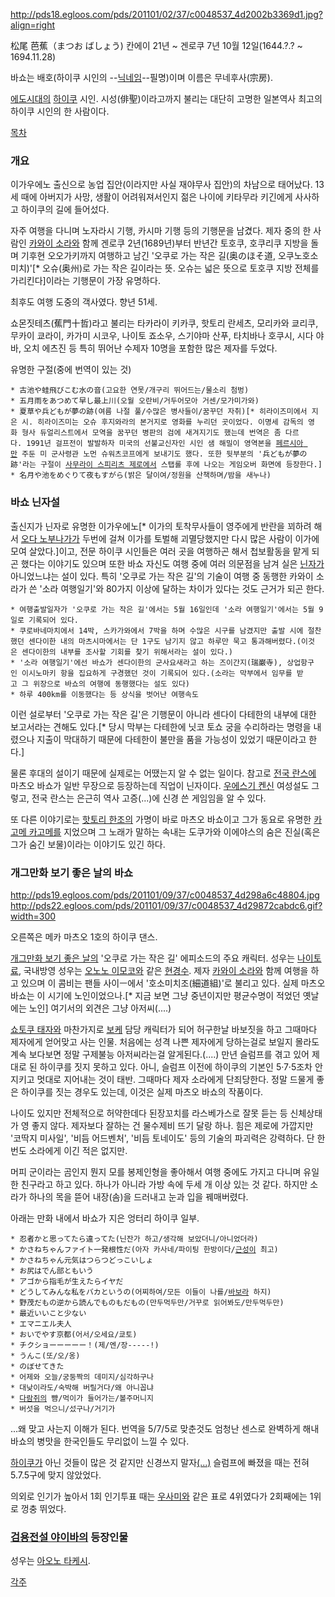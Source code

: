 http://pds18.egloos.com/pds/201101/02/37/c0048537_4d2002b3369d1.jpg?align=right

松尾 芭蕉（まつお ばしょう)
칸에이 21년 ~ 겐로쿠 7년 10월 12일(1644.?.? ~ 1694.11.28)

바쇼는 배호(하이쿠 시인의 --[[닉네임]]--필명)이며 이름은 무네후사(宗房).

[[에도시대]]의 [[하이쿠]] 시인.
시성(俳聖)이라고까지 불리는 대단히 고명한 일본역사 최고의 하이쿠 시인의 한 사람이다.

[[목차]]
=== 개요 ===
이가우에노 출신으로 농업 집안(이라지만 사실 재야무사 집안)의 차남으로 태어났다. 13세 때에 아버지가 사망, 생활이 어려워져서인지 젊은 나이에 키타무라 키긴에게 사사하고 하이쿠의 길에 들어섰다.

자주 여행을 다니며 노자라시 기행, 카시마 기행 등의 기행문을 남겼다. 제자 중의 한 사람인 [[카와이 소라]]와 함께 겐로쿠 2년(1689년)부터 반년간 토호쿠, 호쿠리쿠 지방을 돌며 기후현 오오가키까지 여행하고 남긴 '오쿠로 가는 작은 길(奥のほそ道, 오쿠노호소미치)'[* 오슈(奥州)로 가는 작은 길이라는 뜻. 오슈는 넓은 뜻으로 토호쿠 지방 전체를 가리킨다]이라는 기행문이 가장 유명하다.

최후도 여행 도중의 객사였다. 향년 51세.

쇼몬짓테츠(蕉門十哲)라고 불리는 타카라이 키카쿠, 핫토리 란세츠, 모리카와 쿄리쿠, 무카이 쿄라이, 카가미 시코우, 나이토 죠소우, 스기야마 산푸, 타치바나 호쿠시, 시다 야바, 오치 에츠진 등 특히 뛰어난 수제자 10명을 포함한 많은 제자를 두었다.

유명한 구절(중에 번역이 있는 것)
 * 古池や蛙飛びこむ水の音(고요한 연못/개구리 뛰어드는/물소리 첨벙)
 * 五月雨をあつめて早し最上川(오월 오란비/거두어모아 거센/모가미가와)
 * 夏草や兵どもが夢の跡(여름 나절 풀/수많은 병사들이/꿈꾸던 자취)[* 히라이즈미에서 지은 시. 히라이즈미는 오슈 후지와라의 본거지로 영화를 누리던 곳이었다. 이명세 감독의 영화 형사 듀얼리스트에서 모역을 꿈꾸던 병판의 검에 새겨지기도 했는데 번역은 좀 다르다. 1991년 걸프전이 발발하자 미국의 선불교신자인 시인 샘 해밀이 영역본을 [[페르시아 만]] 주둔 미 군사령관 노먼 슈워츠코프에게 보내기도 했다. 또한 뒷부분의 '兵どもが夢の跡'라는 구절이 [[사무라이 스피리츠 제로]]에서 스탭롤 후에 나오는 게임오버 화면에 등장한다.]
 * 名月や池をめぐりて夜もすがら(밝은 달이여/정원을 산책하며/밤을 새누나)

=== 바쇼 닌자설 ===
출신지가 닌자로 유명한 이가우에노[* 이가의 토착무사들이 영주에게 반란을 꾀하려 해서 [[오다 노부나가]]가 두번에 걸쳐 이가를 토벌해 괴멸당했지만 다시 많은 사람이 이가에 모여 살았다.]이고, 전문 하이쿠 시인들은 여러 곳을 여행하곤 해서 첩보활동을 맡게 되곤 했다는 이야기도 있으며 또한 바쇼 자신도 여행 중에 여러 의문점을 남겨 실은 [[닌자]]가 아니었느냐는 설이 있다.
특히 '오쿠로 가는 작은 길'의 기술이 여행 중 동행한 카와이 소라가 쓴 '소라 여행일기'와 80가지 이상에 달하는 차이가 있다는 것도 근거가 되곤 한다.

 * 여행출발일자가 '오쿠로 가는 작은 길'에서는 5월 16일인데 '소라 여행일기'에서는 5월 9일로 기록되어 있다.
 * 쿠로바네마치에서 14박, 스카가와에서 7박을 하며 수많은 시구를 남겼지만 출발 시에 절찬했던 센다이한 내의 마츠시마에서는 단 1구도 남기지 않고 하루만 묵고 통과해버렸다.(이것은 센다이한의 내부를 조사할 기회를 찾기 위해서라는 설이 있다.)
 * '소라 여행일기'에선 바쇼가 센다이한의 군사요새라고 하는 즈이간지(瑞巌寺), 상업항구인 이시노마키 항을 집요하게 구경했던 것이 기록되어 있다.(소라는 막부에서 임무를 받고 그 위장으로 바쇼의 여행에 동행했다는 설도 있다) 
 * 하루 400km를 이동했다는 등 상식을 벗어난 여행속도

이런 설로부터 '오쿠로 가는 작은 길'은 기행문이 아니라 센다이 다테한의 내부에 대한 보고서라는 견해도 있다.[* 당시 막부는 다테한에 닛코 토쇼 궁을 수리하라는 명령을 내렸으나 지출이 막대하기 때문에 다테한이 불만을 품을 가능성이 있었기 때문이라고 한다.]

물론 후대의 설이기 때문에 실제로는 어땠는지 알 수 없는 일이다. 참고로 [[전국 란스]]에 마츠오 바쇼가 일반 무장으로 등장하는데 직업이 닌자이다. [[우에스기 켄신]] 여성설도 그렇고, 전국 란스는 은근히 역사 고증(...)에 신경 쓴 게임임을 알 수 있다.

또 다른 이야기로는 [[핫토리 한조]]의 가명이 바로 마츠오 바쇼이고 그가 동요로 유명한 [[카고메 카고메]]를 지었으며 그 노래가 말하는 속내는 도쿠가와 이에야스의 숨은 진실(혹은 그가 숨긴 보물)이라는 이야기도 있긴 하다. 

=== 개그만화 보기 좋은 날의 바쇼 ===
http://pds19.egloos.com/pds/201101/09/37/c0048537_4d298a6c48804.jpg    http://pds22.egloos.com/pds/201101/09/37/c0048537_4d29872cabdc6.gif?width=300

오른쪽은 메카 마츠오 1호의 하이쿠 댄스.

[[개그만화 보기 좋은 날]]의 '오쿠로 가는 작은 길' 에피소드의 주요 캐릭터. 성우는 [[나이토 료]], 국내방영 성우는 [[오노노 이모코]]와 같은 [[현경수]].
제자 [[카와이 소라]]와 함께 여행을 하고 있으며 이 콤비는 팬들 사이ㅡ에서 '호소미치조(細道組)'로 불리고 있다. 실제 마츠오 바쇼는 이 시기에 노인이었으나.[* 지금 보면 그냥 중년이지만 평균수명이 적었던 옛날에는 노인] 여기서의 외견은 그냥 아저씨(....)

[[쇼토쿠 태자]]와 마찬가지로 [[보케]] 담당 캐릭터가 되어 허구한날 바보짓을 하고 그때마다 제자에게 얻어맞고 사는 인물. 처음에는 성격 나쁜 제자에게 당하는걸로 보일지 몰라도 계속 보다보면 정말 구제불능 아저씨라는걸 알게된다.(....)
만년 슬럼프를 겪고 있어 제대로 된 하이쿠를 짓지 못하고 있다. 아니, 슬럼프 이전에 하이쿠의 기본인 5·7·5조차 안 지키고 멋대로 지어내는 것이 태반. 그때마다 제자 소라에게 단죄당한다.
정말 드물게 좋은 하이쿠를 짓는 경우도 있는데, 이것은 실제 마츠오 바쇼의 작품이다.

나이도 있지만 전체적으로 허약한데다 된장꼬치를 라스베가스로 잘못 듣는 등 신체상태가 영 좋지 않다. 제자보다 잘하는 건 물수제비 뜨기 달랑 하나. 힘은 제로에 가깝지만 '코딱지 미사일', '비듬 어드벤처', '비듬 토네이도' 등의 기술의 파괴력은 강력하다. 단 한 번도 소라에게 이긴 적은 없지만.

머피 군이라는 곰인지 뭔지 모를 봉제인형을 좋아해서 여행 중에도 가지고 다니며 유일한 친구라고 하고 있다. 하나가 아니라 가방 속에 두세 개 이상 있는 것 같다. 하지만 소라가 하나의 목을 뜯어 내장(솜)을 드러내고 눈과 입을 꿰매버렸다.

아래는 만화 내에서 바쇼가 지은 엉터리 하이쿠 일부.

 * 忍者かと思ってたら違ってた(닌잔가 하고/생각해 보았더니/아니었더라)
 * かさねちゃんファイト一発根性だ(아자 카사네/파이팅 한방이다/[[근성]]이 최고)
 * かさねちゃん元気はつらつどっこいしょ
 * お尻はでん部ともいう
 * アゴから指毛が生えたらイヤだ
 * どうしてみんな私をバカというの(어찌하여/모든 이들이 나를/[[바보]]라 하지)
 * 野茂だもの逆から読んでものもだもの(만두먹두만/거꾸로 읽어봐도/만두먹두만)
 * 最近いいこと少ない
 * エマニエル夫人
 * おいでやす京都(어서/오세요/쿄토)
 * チクショーーーーー！(제/엔/장-----!)
 * うんこ(또/오/옹)
 * のぼせてきた
 * 어제와 오늘/궁둥짝의 데미지/심각하구나
 * 대낮이라도/숙박해 버릴거다/왜 아니꼽냐
 * [[다람쥐]]의 뺨/먹이가 들어가는/볼주머니지
 * 버섯을 먹으니/섰구나/거기가
...왜 맞고 사는지 이해가 된다. 번역을 5/7/5로 맞춘것도 엄청난 센스로 완벽하게 해내 바쇼의 병맛을 한국인들도 무리없이 느낄 수 있다.

[[하이쿠]]가 아닌 것들이 많은 것 같지만 신경쓰지 말자[[(...)]] 슬럼프에 빠졌을 때는 전혀 5.7.5구에 맞지 않았었다.

의외로 인기가 높아서 1회 인기투표 때는 [[우사미]]와 같은 표로 4위였다가 2회째에는 1위로 껑충 뛰었다.

=== [[검용전설 야이바]]의 등장인물 ===
성우는 [[아오노 타케시]].

[[각주]]
